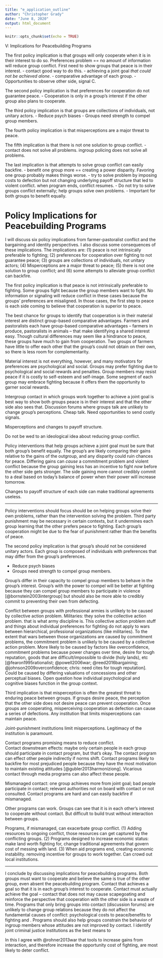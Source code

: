 ```yaml
---
title: "e_application_outline"
author: "Christopher Grady"
date: "June 8, 2020"
output: html_document
---
```


```r
knitr::opts_chunk$set(echo = TRUE)
```

V: Implications for Peacebuilding Programs

The first policy implication is that groups will only cooperate when it is in their interest to do so.  Preferences problem == no amount of information will reduce group conflict.  First need to show groups that peace is in their interest.
- contact good way to do this.
    - achieving a joint goal _that could not be achieved alone_.
    - comparative advantage of each group.
    -	Opportunities to observe other side, signal C.

The second policy implication is that preferences for cooperation do not guarantee peace.
- Cooperation is only in a group's interest if the other group also plans to cooperate.

The third policy implication is that groups are collections of individuals, not unitary actors.
-	Reduce psych biases
-	Groups need strength to compel group members.

The fourth policy implication is that misperceptions are a major threat to peace.

The fifth implication is that there is not one solution to group conflict.
- contact does not solve all problems.  ingroup policing does not solve all problems.  

The last implication is that attempts to solve group conflict can easily backfire.
    - benefit one group more == creating a power disparity.  Favoring one group probably makes things worse.
    - try to solve problem by imposing costs to defection but not changing underlying payoff structure that led to violent conflict.  when program ends, conflict resumes.
-	Do not try to solve groups conflict externally; help groups solve own problems.
-	Important for both groups to benefit equally.  


# Policy Implications for Peacebuilding Programs

I will discuss six policy implications from farmer-pastoralist conflict and the bargaining and identity perspectives. I also discuss some consequences of these implications.  The implications are: (1) peace is not intrinsically preferable to fighting; (2) preferences for cooperation over fighting to not guarantee peace; (3) groups are collections of individuals, not unitary actors; (4) Misperceptions are a major threat to peace; (5) there is not one solution to group conflict; and (6) some attempts to alleviate group conflict can backfire.

<!--1-The first policy implication is that groups will only cooperate when it is in their interest to do so. -->
The first policy implication is that peace is not intrinsically preferable to fighting.  Some groups fight because the group members want to fight.  No information or signaling will reduce conflict in these cases because the groups' preferences are misaligned.  In those cases, the first step to peace is each side coming to believe that cooperation is superior to peace.

<!--1a: comparative advantage -->
The best chance for groups to identify that cooperation is in their material interest are distinct group-based comparative advantages.  Farmers and pastoralists each have group-based comparative advantages -- farmers in produce, pastoralists in animals -- that make identifying a shared interest easy.  Though cultural differences may seem like a hindrance to peace, these groups have much to gain from cooperation.  Two groups of farmers have little to offer each other that the group's could not obtain on their own, so there is less room for complementarity.

<!--1b: psych and social value -->
Material interest is not everything, however, and many motivators for preferences are psychological and social.  Groups may prefer fighting due to psychological and social rewards and penalties.  Group members may resist peace if it is costly to self-esteem and self-image.  Some segment of each group may embrace fighting because it offers them the opportunity to garner social rewards.  

Intergroup contact in which groups work together to achieve a joint goal is best way to show both groups peace is in their interest and that the other side also sees that.  Discussion forums where groups talk are unlikely to change group's perceptions.  Cheap talk.  Need opportunities to send costly signals.



<!--2nd: preferences for cooperation do not guarantee peace -->


<!--3rd: groups are collections of individuals, not unitary actors -->


<!--4th: misperceptions are a major threat to peace. -->
Misperceptions and changes to payoff structure.


<!--5th: there is not one solution to group conflict -->
Do not be wed to an ideological idea about reducing group conflict.


<!--6th: attempts to solve group conflict can easily backfire -->

<!--6b- both groups must benefit equally -->
Policy interventions that help groups achieve a joint goal must be sure that both group's benefit equally.  The group's are likely comparing their gains relative to the gains of the outgroup, and any disparity could ruin chances for peace.  Differing gains can _cause_ a commitment problem and violent conflict because the group gaining less has an incentive to fight _now_ before the other side gets stronger.  The side gaining more cannot credibly commit to a deal based on today's balance of power when their power will increase tomorrow.  

<!--other aid programs -->
Changes to payoff structure of each side can make traditional agreements useless.


**************


<!--Consequence of above about "in their interest": do not try to solve group's problems externally.  The benefits of cooperating must be factors that will not chance when a third party leaves. -->
Policy interventions should focus should be on helping groups solve their own problems, rather than the intervention solving the problem.  Third party punishment may be necessary in certain contexts, but it undermines each group learning that the other prefers peace to fighting.  Each group's cooperation might be due to the fear of punishment rather than the benefits of peace.


<!--Groups are composed of individuals with different preferences from the group-->
The second policy implication is that group's should not be considered unitary actors.  Each group is composed of individuals with preferences that may differ from the group's preferences.  

-	Reduce psych biases
-	Groups need strength to compel group members.

<!--consequence of above about "groups made of individuals": different capacity to compel individuals, leads into paragaph about militaries. -->
Group's differ in their capacity to compel group members to behave in the group's interest.  Group's with the power to compel will be better at fighting because they can compel group members to participate in violence [@bornstein2003intergroup] but should also be more able to credibly commit to preventing their own from defecting.

<!--consequence of individuals/collective action causing conflict:  this stuff likely doesn't apply to professional militaries. -->
Conflict between groups with professional armies is unlikely to be caused by collective action problem. Militaries: they solve the collective action problem. that is what army discipline is.  This collective action problem stuff and things about individual preferences for fighting do not apply to wars between hierarchical, professional organizations (like militaries).  To the extent that wars between those organizations are caused by commitment problems, the commitment problem is unlikely to be caused by a collective action problem.  More likely to be caused by factors like overconfidence, commitment problems because power changes over time, desire for tough reputation, goods that are difficult/impossible to divide (holy lands), etc [@fearon1995rationalist; @powell2006war; @reed2016bargaining; @johnson2009overconfidence; chris: need cites for tough reputation].  Could be caused by differing valuations of concessions and other perceptual biases.  Open question how individual psychological and cognitive biases function in the group context.


<!--Cooperation breeds more cooperation; threat to sustainability is accidental defection/misperceptions.  Must avoid misperceptions. -->
Third implication is that misperception is often the greatest threat to enduring peace between groups.  If groups desire peace, the perception that the other side does not desire peace can prevent cooperation.  Once groups are cooperating, misperceiving cooperation as defection can cause a series of defections.  Any institution that limits misperceptions can maintain peace.

Joint-punishment institutions limit misperceptions.  Legitimacy of the institution is paramount.


<!--Fourth: contact programs have promise; other programs can work; all programs can be mismanaged and make things worse. -->
Contact programs promising means to reduce conflict.  
Contact downstream effects: maybe only certain people in each group should participate in contact program, but that's okay.  The contact program can effect other people indirectly if norms shift.  Contact programs likely to backfire for most prejudiced people because they have the most motivation to maintain existing attitudes [@gubler2013harmoniziong].  Vicarious contact through media programs can also affect these people.

<!--contact can backfire -->
Mismanaged contact: one group achieves more from joint goal; bad people participate in contact; relevant authorities not on board with contact or not consulted.  Contact programs are hard and can easily backfire if mismanaged.

<!--other programs can work. -->
Other programs can work.  Groups can see that it is in each other's interest to cooperate without contact.  But difficult to build trust without interaction between groups.

<!--well-meaning programs can exacerbate conflict -->
Programs, if mismanaged, can exacerbate group conflict.  (1) Adding resources to ongoing conflict, those resources can get captured by the conflicting groups.  (2) Programs designed to increase economic status: make land worth fighting for, change traditional agreements that govern cost of messing with land.  (3) When  aid programs end, creating economic instability. removing incentive for groups to work together.  Can crowd out local institutions.














************

<!--11 - Implications for peacebuilding programs. -->
I conclude by discussing implications for peacebuilding programs.  Both groups must want to cooperate and believe the same is true of the other group, even absent the peacebuilding program.  Contact that achieves a goal so that it is in each group's interest to cooperate.  Contact must actually achieve the goal -- contact that does not may cause scapegoating and reinforce the perspective that cooperation with the other side is a waste of time.   Programs that only bring groups into contact (discussion forums) are unlikely to change group relations because they do not affect the fundamental causes of conflict: psychological costs to peace/benefits to fighting and .  Programs should also help groups constrain the behavior of ingroup members whose attitudes are not improved by contact.  I identify joint criminal justice institutions as the best means to 


In this I agree with @rohner2013war that tools to increase gains from interaction, and therefore increase the opportunity cost of fighting, are most likely to deter conflict.